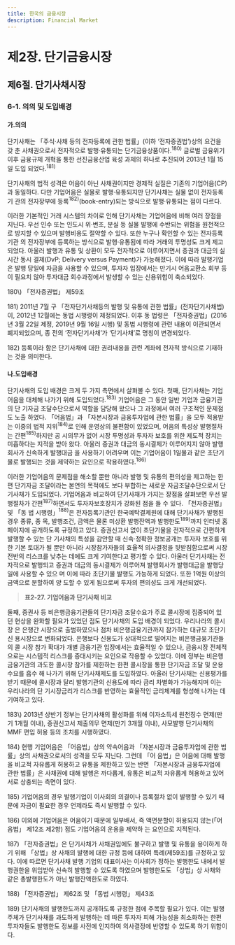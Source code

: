 ```yaml
---
title: 한국의 금융시장
description: Financial Market
---
```


# 제2장. 단기금융시장

## 제6절. 단기사채시장

### 6-1. 의의 및 도입배경

#### 가.의의

단기사채는 「주식·사채 등의 전자등록에 관한 법률」(이하 ‘전자증권법’)상의 요건을 갖
춘 사채권으로서 전자적으로 발행·유통되는 단기금융상품이다.$^{180)}$ 글로벌 금융위기 이후
금융규제 개혁을 통한 선진금융산업 육성 과제의 하나로 추진되어 2013년 1월 15일 도입
되었다.$^{181)}$

단기사채의 법적 성격은 어음이 아닌 사채권이지만 경제적 실질은 기존의 기업어음(CP)
과 동일하다. 다만 기업어음은 실물로 발행·유통되지만 단기사채는 실물 없이 전자등록기
관의 전자장부에 등록$^{182)}$(book-entry)되는 방식으로 발행·유통되는 점이 다르다.

이러한 기본적인 거래 시스템의 차이로 인해 단기사채는 기업어음에 비해 여러 장점을
지닌다. 우선 인수 또는 인도시 위·변조, 분실 등 실물 발행에 수반되는 위험을 원천적으로
방지할 수 있으며 발행비용도 절약할 수 있다. 또한 누구나 확인할 수 있는 전자등록기관
의 전자장부에 등록하는 방식으로 발행·유통됨에 따라 거래의 투명성도 크게 제고되었다.
아울러 발행과 유통 및 상환이 모두 전자적으로 이루어지면서 증권과 대금의 실시간 동시
결제(DvP; Delivery versus Payment)가 가능해졌다. 이에 따라 발행기업은 발행 당일에
자금을 사용할 수 있으며, 투자자 입장에서는 만기시 어음교환소 회부 등이 필요치 않아
투자대금 회수과정에서 발생할 수 있는 신용위험이 축소되었다.

<GComment>
180\) 「전자증권법」 제59조

181\) 2011년 7월 구 「전자단기사채등의 발행 및 유통에 관한 법률」(전자단기사채법)이, 2012년 12월에는 동법 시행령이 제정되었다. 이후
동 법령은 「전자증권법」(2016년 3월 22일 제정, 2019년 9월 16일 시행) 및 동법 시행령에 관련 내용이 이관되면서 폐지되었으며, 종
전의 ‘전자단기사채’가 ‘단기사채’로 명칭이 변경되었다.

182\) 등록이라 함은 단기사채에 대한 권리내용을 관련 계좌에 전자적 방식으로 기재하는 것을 의미한다.
</GComment>

#### 나.도입배경

단기사채의 도입 배경은 크게 두 가지 측면에서 살펴볼 수 있다. 첫째, 단기사채는 기업
어음을 대체해 나가기 위해 도입되었다.$^{183)}$ 기업어음은 그 동안 일반 기업과 금융기관의 단
기자금 조달수단으로서 역할을 담당해 왔으나 그 과정에서 여러 구조적인 문제점도 노출
하였다. 「어음법」과 「자본시장과 금융투자업에 관한 법률」을 모두 적용받는 이중의 법적
지위$^{184)}$로 인해 운영상의 불편함이 있었으며, 어음의 특성상 발행절차는 간편$^{185)}$하지만 공
시의무가 없어 시장 투명성과 투자자 보호를 위한 제도적 장치는 미흡하다는 지적을 받아
왔다. 아울러 증권과 대금의 동시결제가 이루어지지 않아 발행회사가 신속하게 발행대금
을 사용하기 어려우며 이는 기업어음이 1일물과 같은 초단기물로 발행되는 것을 제약하는
요인으로 작용하였다.$^{186)}$

이러한 기업어음의 문제점을 해소할 뿐만 아니라 발행 및 유통의 편의성을 제고하는 한
편 단기자금 조달이라는 본연의 목적에도 보다 부합하는 새로운 자금조달수단으로서 단
기사채가 도입되었다. 기업어음과 비교하여 단기사채가 가지는 장점을 살펴보면 우선 발
행절차가 간편$^{187)}$하면서도 투자자보호장치가 강화된 점을 들 수 있다. 「전자증권법」 및 「동
법 시행령」$^{188)}$은 전자등록기관인 한국예탁결제원에 대해 단기사채가 발행된 경우 종류, 종
목, 발행조건, 금액은 물론 미상환 발행잔액과 발행한도$^{189)}$까지 인터넷 홈페이지에 공개하도록 규정하고 있다. 증권신고서 없이 초단기물을 전자적으로 간편하게 발행할 수 있는 단
기사채의 특성을 감안할 때 신속·정확한 정보공개는 투자자 보호를 위한 기본 토대가 될
뿐만 아니라 시장참가자들의 효율적 의사결정을 뒷받침함으로써 시장 전반의 리스크를
낮추는 데에도 크게 기여한다고 평가할 수 있다. 아울러 단기사채는 전자적으로 발행되고
증권과 대금의 동시결제가 이루어져 발행회사가 발행대금을 발행당일에 사용할 수 있으
며 이에 따라 초단기물 발행도 가능하게 되었다. 또한 1억원 이상의 금액으로 분할하여 양
도할 수 있게 됨으로써 투자의 편의성도 크게 개선되었다.

> __표2-27. 기업어음과 단기사채 비교__

<GCenterImg src ="/fm/t2-27.png" caption="표2-27. 기업어음과 단기사채 비교"/>

둘째, 증권사 등 비은행금융기관들의 단기자금 조달수요가 주로 콜시장에 집중되어 있
던 현상을 완화할 필요가 있었던 점도 단기사채의 도입 배경이 되었다. 우리나라의 콜시장
은 은행간 시장으로 출범하였으나 점차 비은행금융기관까지 참가하는 대규모 초단기 신
용시장으로 변화되었다. 은행보다 신용도가 상대적으로 떨어지는 비은행금융기관들의 콜
시장 참가 확대가 개별 금융기관 입장에서는 효율적일 수 있으나, 금융시장 전체적으로는
시스템적 리스크를 증대시키는 요인으로 작용할 수 있었다. 이에 정부는 비은행금융기관의 과도한 콜시장 참가를 제한하는 한편 콜시장을 통한 단기자금 조달 및 운용 수요를 흡수
해 나가기 위해 단기사채제도를 도입하였다. 아울러 단기사채는 신용평가를 받기 때문에
콜시장과 달리 발행기관의 신용도에 따라 금리 차별화가 가능해지며 이는 우리나라의 단
기시장금리가 리스크를 반영하는 효율적인 금리체계를 형성해 나가는 데 기여하고 있다.

<GComment>
183\) 2013년 상반기 정부는 단기사채의 활성화를 위해 이자소득세 원천징수 면제(만기 1개월 이내), 증권신고서 제출의무 면제(만기 3개월
이내), 사모발행 단기사채의 MMF 편입 허용 등의 조치를 시행하였다.

184\) 현행 기업어음은 「어음법」상의 약속어음과 「자본시장과 금융투자업에 관한 법률」상의 사채권으로서의 성격을 모두 지닌다. 그런데 「어
음법」은 어음에 대해 발행을 비교적 자유롭게 허용하고 유통을 제한하고 있는 반면 「자본시장과 금융투자업에 관한 법률」은 사채권에
대해 발행은 까다롭게, 유통은 비교적 자유롭게 허용하고 있어 서로 상충되는 측면이 있다.

185\) 기업어음의 경우 발행기업이 이사회의 의결이나 등록절차 없이 발행할 수 있기 때문에 자금이 필요한 경우 언제라도 즉시 발행할 수
있다.

186\) 이외에 기업어음은 어음이기 때문에 일부배서, 즉 액면분할이 허용되지 않는(「어음법」 제12조 제2항) 점도 기업어음의 운용을 제약하
는 요인으로 지적된다.

187\) 「전자증권법」은 단기사채가 사채권임에도 불구하고 발행 및 유통을 용이하게 하기 위해 「상법」상 사채의 발행에 대한 규정 등에 대하여
특례(제59조)를 규정하고 있다. 이에 따르면 단기사채 발행 기업의 대표이사는 이사회가 정하는 발행한도 내에서 발행권한을 위임받아
신속히 발행할 수 있도록 하였으며 발행한도도 「상법」상 사채와 같은 총발행한도가 아닌 발행잔액한도로 하였다.

188\) 「전자증권법」 제62조 및 「동법 시행령」 제43조

189\) 단기사채의 발행한도까지 공개하도록 규정한 점에 주목할 필요가 있다. 이는 발행주체가 단기사채를 과도하게 발행하는 데 따른 투자자
피해 가능성을 최소화하는 한편 투자자들도 발행한도 정보를 사전에 인지하여 의사결정에 반영할 수 있도록 하기 위함이다.
</GComment>


